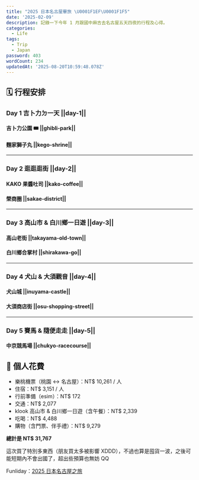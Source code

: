 ```yaml
---
title: "2025 日本名古屋畢旅 \U0001F1EF\U0001F1F5"
date: '2025-02-09'
description: 記錄一下今年 1 月跟國中麻吉去名古屋五天四夜的行程及心得。
categories:
  - Life
tags:
  - Trip
  - Japan
password: 403
wordCount: 234
updatedAt: '2025-08-20T10:59:48.078Z'
---
```


## 🗓 行程安排

### Day 1 吉卜力ㄉ一天 ||day-1||

#### 吉卜力公園 🎟️ ||ghibli-park||

#### 麵家獅子丸 ||kego-shrine||

---

### Day 2 逛逛逛街 ||day-2||

#### KAKO 果醬吐司 ||kako-coffee||

#### 榮商圈 ||sakae-district||

---

### Day 3 高山市 & 白川鄉一日遊 ||day-3||

#### 高山老街 ||takayama-old-town||

#### 白川鄉合掌村 ||shirakawa-go||

---

### Day 4 犬山 & 大須觀音 ||day-4||

#### 犬山城 ||inuyama-castle||

#### 大須商店街 ||osu-shopping-street||

---

### Day 5 賽馬 & 隨便走走 ||day-5||

#### 中京競馬場 ||chukyo-racecourse||

## 💸 個人花費

- 樂桃機票（桃園 ↔ 名古屋）：NT$ 10,261 / 人
- 住宿：NT$ 3,151 / 人
- 行前準備（esim）：NT$ 172
- 交通：NT$ 2,077
- klook 高山市 & 白川鄉一日遊（含午餐）：NT$ 2,339
- 吃喝：NT$ 4,488
- 購物（含門票、伴手禮）：NT$ 9,279

**總計是 NT$ 31,767**

這次買了特別多東西（朋友買太多被影響 XDDD），不過也算是囤貨一波，之後可能短期內不會出國了，超出些預算也無妨 QQ

Funliday：[2025 日本名古屋之旅](https://www.funliday.com/kir4che/trips/66f85e44fe61811c13fb0bd9)
